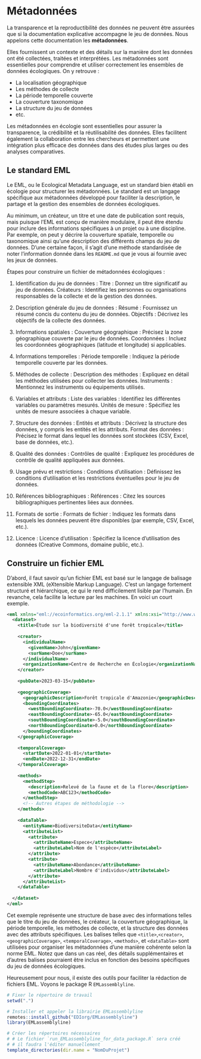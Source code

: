 # Métadonnées {#sec-metadonnees}

La transparence et la reproductibilité des données ne peuvent être assurées que si la documentation explicative accompagne le jeu de données. Nous appelons cette documentation les **métadonnées**.

Elles fournissent un contexte et des détails sur la manière dont les données ont été collectées, traitées et interprétées. Les métadonnées sont essentielles pour comprendre et utiliser correctement les ensembles de données écologiques. On y retrouve :

- La localisation géographique
- Les méthodes de collecte
- La période temporelle couverte
- La couverture taxonomique
- La structure du jeu de données
- etc.

Les métadonnées en écologie sont essentielles pour assurer la transparence, la crédibilité et la réutilisabilité des données. Elles facilitent également la collaboration entre les chercheurs et permettent une intégration plus efficace des données dans des études plus larges ou des analyses comparatives.


## Le standard EML

Le EML, ou le Ecological Metadata Language, est un standard bien établi en écologie pour structurer les métadonnées. Le standard est un langage spécifique aux métadonnées développé pour faciliter la description, le partage et la gestion des ensembles de données écologiques.

Au minimum, un créateur, un titre et une date de publication sont requis, mais puisque l'EML est conçu de manière modulaire, il peut être étendu pour inclure des informations spécifiques à un projet ou à une discipline. Par exemple, on peut y décrire la couverture spatiale, temporelle ou taxonomique ainsi qu'une description des différents champs du jeu de données. D'une certaine façon, il s'agit d'une méthode standardisée de noter l'information donnée dans les `README.md` que je vous ai fournie avec les jeux de données.

Étapes pour construire un fichier de métadonnées écologiques :

1. Identification du jeu de données :
        Titre : Donnez un titre significatif au jeu de données.
        Créateurs : Identifiez les personnes ou organisations responsables de la collecte et de la gestion des données.

2. Description générale du jeu de données :
        Résumé : Fournissez un résumé concis du contenu du jeu de données.
        Objectifs : Décrivez les objectifs de la collecte des données.

3. Informations spatiales :
        Couverture géographique : Précisez la zone géographique couverte par le jeu de données.
        Coordonnées : Incluez les coordonnées géographiques (latitude et longitude) si applicables.

4. Informations temporelles :
        Période temporelle : Indiquez la période temporelle couverte par les données.

5. Méthodes de collecte :
        Description des méthodes : Expliquez en détail les méthodes utilisées pour collecter les données.
        Instruments : Mentionnez les instruments ou équipements utilisés.

6. Variables et attributs :
        Liste des variables : Identifiez les différentes variables ou paramètres mesurés.
        Unités de mesure : Spécifiez les unités de mesure associées à chaque variable.

7. Structure des données :
        Entités et attributs : Décrivez la structure des données, y compris les entités et les attributs.
        Format des données : Précisez le format dans lequel les données sont stockées (CSV, Excel, base de données, etc.).

8. Qualité des données :
        Contrôles de qualité : Expliquez les procédures de contrôle de qualité appliquées aux données.

9. Usage prévu et restrictions :
        Conditions d'utilisation : Définissez les conditions d'utilisation et les restrictions éventuelles pour le jeu de données.

10. Références bibliographiques :
    Références : Citez les sources bibliographiques pertinentes liées aux données.

11. Formats de sortie :
    Formats de fichier : Indiquez les formats dans lesquels les données peuvent être disponibles (par exemple, CSV, Excel, etc.).

12. Licence :
    Licence d'utilisation : Spécifiez la licence d'utilisation des données (Creative Commons, domaine public, etc.).


## Construire un fichier EML

D'abord, il faut savoir qu'un fichier EML est basé sur le langage de balisage extensible XML (eXtensible Markup Language). C'est un langage fortement structuré et hiérarchique, ce qui le rend difficilement lisible par l'humain. En revanche, cela facilite la lecture par les machines. En voici un court exemple.

```XML
<eml xmlns="eml://ecoinformatics.org/eml-2.1.1" xmlns:xsi="http://www.w3.org/2001/XMLSchema-instance" xsi:schemaLocation="eml://ecoinformatics.org/eml-2.1.1 eml.xsd">
  <dataset>
    <title>Étude sur la biodiversité d'une forêt tropicale</title>
    
    <creator>
      <individualName>
        <givenName>John</givenName>
        <surName>Doe</surName>
      </individualName>
      <organizationName>Centre de Recherche en Écologie</organizationName>
    </creator>
    
    <pubDate>2023-03-15</pubDate>
    
    <geographicCoverage>
      <geographicDescription>Forêt tropicale d'Amazonie</geographicDescription>
      <boundingCoordinates>
        <westBoundingCoordinate>-70.0</westBoundingCoordinate>
        <eastBoundingCoordinate>-65.0</eastBoundingCoordinate>
        <southBoundingCoordinate>-5.0</southBoundingCoordinate>
        <northBoundingCoordinate>0.0</northBoundingCoordinate>
      </boundingCoordinates>
    </geographicCoverage>
    
    <temporalCoverage>
      <startDate>2022-01-01</startDate>
      <endDate>2022-12-31</endDate>
    </temporalCoverage>
    
    <methods>
      <methodStep>
        <description>Relevé de la faune et de la flore</description>
        <methodCode>ABC123</methodCode>
      </methodStep>
      <!-- Autres étapes de méthodologie -->
    </methods>
    
    <dataTable>
      <entityName>BiodiversiteData</entityName>
      <attributeList>
        <attribute>
          <attributeName>Espece</attributeName>
          <attributeLabel>Nom de l'espèce</attributeLabel>
        </attribute>
        <attribute>
          <attributeName>Abondance</attributeName>
          <attributeLabel>Nombre d'individus</attributeLabel>
        </attribute>
      </attributeList>
    </dataTable>
    
  </dataset>
</eml>
```

Cet exemple représente une structure de base avec des informations telles que le titre du jeu de données, le créateur, la couverture géographique, la période temporelle, les méthodes de collecte, et la structure des données avec des attributs spécifiques. Les balises telles que `<title>`,` <creator>`, `<geographicCoverage>`, `<temporalCoverage>`, `<methods>`, et `<dataTable>` sont utilisées pour organiser les métadonnées d'une manière cohérente selon la norme EML. Notez que dans un cas réel, des détails supplémentaires et d'autres balises pourraient être inclus en fonction des besoins spécifiques du jeu de données écologiques.

Heureusement pour nous, il existe des outils pour faciliter la rédaction de fichiers EML. Voyons le package R `EMLassemblyline`.

```R
# Fixer le répertoire de travail
setwd(".")

# Installer et appeler la librairie EMLassemblyline
remotes::install_github("EDIorg/EMLassemblyline")
library(EMLassemblyline)

# Créer les répertoires nécessaires
# # Le fichier `run_EMLassemblyline_for_data_package.R` sera créé
# # il faudra l'éditer manuellement
template_directories(dir.name = "NomDuProjet")
```

